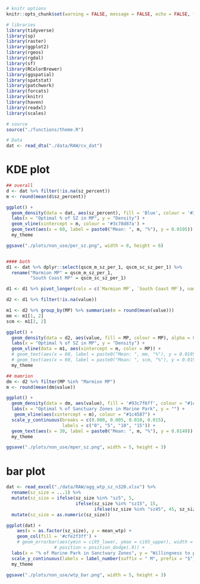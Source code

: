 ```r
# knitr options
knitr::opts_chunk$set(warning = FALSE, message = FALSE, echo = FALSE, fig.align = 'center', fig.width = 10, fig.height = 7) 

# libraries
library(tidyverse)
library(sp)
library(raster)
library(ggplot2)
library(rgeos)
library(rgdal)
library(sf)
library(RColorBrewer)
library(ggspatial)
library(spatstat)
library(patchwork)
library(forcats)
library(knitr)
library(haven)
library(readxl)
library(scales)

# source 
source("./functions/theme.R")

# Data
dat <- read_dta("./data/RAW/cv_dat")
```

# KDE plot
```r
## overall
d <- dat %>% filter(!is.na(sz_percent))
m <- round(mean(d$sz_percent))

ggplot() +
  geom_density(data = dat, aes(sz_percent), fill = 'Blue', colour = '#3c78d87a', alpha = 0.1) +
  labs(x = "Optimal % of SZ in MP", y = "Density") +
  geom_vline(xintercept = m, colour = '#3c78d87a') +
  geom_text(aes(x = 60, label = paste0("Mean: ", m, "%"), y = 0.0195)) +
  my_theme

ggsave("./plots/non_use/per_sz.png", width = 8, height = 6) 


#### both
d1 <- dat %>% dplyr::select(qscm_m_sz_per_1, qscm_sc_sz_per_1) %>% 
  rename("Marmion MP" = qscm_m_sz_per_1,
         "South Coast MP" = qscm_sc_sz_per_1)

d1 <- d1 %>% pivot_longer(cols = c(`Marmion MP`, `South Coast MP`), names_to = "MP")

d2 <- d1 %>% filter(!is.na(value))

m1 <- d2 %>% group_by(MP) %>% summarise(m = round(mean(value)))
mm <- m1[1, 2]
scm <- m1[2, 2]

ggplot() +
  geom_density(data = d2, aes(value, fill = MP, colour = MP), alpha = 0.1) +
  labs(x = "Optimal % of SZ in MP", y = "Density") +
  geom_vline(data = m1, aes(xintercept = m, color = MP)) +
  # geom_text(aes(x = 60, label = paste0("Mean: ", mm, "%"), y = 0.0195)) +
  # geom_text(aes(x = 60, label = paste0("Mean: ", scm, "%"), y = 0.0195)) +
  my_theme

## mamrion
dm <- d2 %>% filter(MP %in% "Marmion MP")
m <- round(mean(dm$value))

ggplot() +
  geom_density(data = dm, aes(value), fill = '#93c7f6ff', colour = "#1c4587", alpha = 0.5) +
  labs(x = "Optimal % of Sanctuary Zones in Marine Park", y = "") +
   geom_vline(aes(xintercept = m), colour = "#1c4587") +
  scale_y_continuous(breaks = c(0.000, 0.005, 0.010, 0.015),
                     labels = c("0", "5", "10", "15")) +
  geom_text(aes(x = 30, label = paste0("Mean: ", m, "%"), y = 0.0149)) +
  my_theme

ggsave("./plots/non_use/mper_sz.png", width = 5, height = 3) 
```

# bar plot
```r
dat <- read_excel("./data/RAW/agg_wtp_sz_n320.xlsx") %>% 
  rename(sz_size = ...1) %>% 
  mutate(sz_size = ifelse(sz_size %in% "sz5", 5,
                          ifelse(sz_size %in% "sz15", 15,
                                 ifelse(sz_size %in% "sz45", 45, sz_size)))) %>% 
  mutate(sz_size = as.numeric(sz_size))

ggplot(dat) +
    aes(x = as.factor(sz_size), y = mean_wtp) +
    geom_col(fill = '#cfe2f3ff') +
    # geom_errorbar(aes(ymin = ci95_lower, ymax = ci95_upper), width = 0.2, 
                  # position = position_dodge(.9)) +
  labs(x = "% of Marine Park in Sanctuary Zones", y = "Willingness to pay") +
  scale_y_continuous(labels = label_number(suffix = " M", prefix = "$")) +
  my_theme

ggsave("./plots/non_use/wtp_bar.png", width = 5, height = 3) 
```